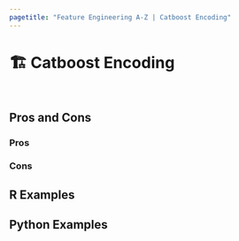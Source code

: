 ```yaml
---
pagetitle: "Feature Engineering A-Z | Catboost Encoding"
---
```


# 🏗️ Catboost Encoding {#sec-categorical-catboost}

::: {style="visibility: hidden; height: 0px;"}
## Catboost Encoding
:::

## Pros and Cons

### Pros

### Cons

## R Examples

## Python Examples